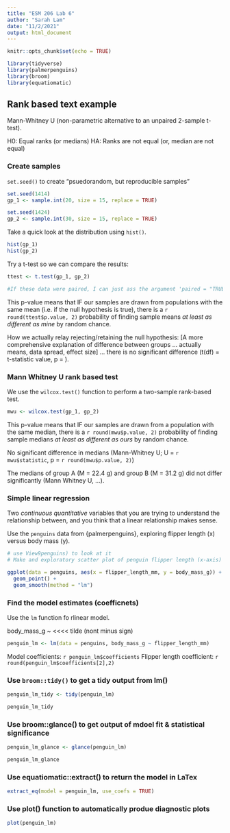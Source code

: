 ```yaml
---
title: "ESM 206 Lab 6"
author: "Sarah Lam"
date: "11/2/2021"
output: html_document
---
```


```r
knitr::opts_chunk$set(echo = TRUE)

library(tidyverse)
library(palmerpenguins)
library(broom)
library(equatiomatic)
```

## Rank based text example

Mann-Whitney U (non-parametric alternative to an unpaired 2-sample t-test). 

H0: Equal ranks (or medians)
HA: Ranks are not equal (or, median are not equal)

### Create samples

`set.seed()` to create "psuedorandom, but reproducible samples"

```r
set.seed(1414)
gp_1 <- sample.int(20, size = 15, replace = TRUE)

set.seed(1424)
gp_2 <- sample.int(30, size = 15, replace = TRUE)
```

Take a quick look at the distribution using `hist()`. 

```r
hist(gp_1)
hist(gp_2)
```

Try a t-test so we can compare the results: 

```r
ttest <- t.test(gp_1, gp_2)

#If these data were paired, I can just ass the argument 'paired = "TRUE"' within the t.test() function. 
```

This p-value means that IF our samples are drawn from populations with the same mean (i.e. if the null hypothesis is true), there is a `r round(ttest$p.value, 2)` probability of finding sample means *at least as different as mine* by random chance. 

How we actually relay rejecting/retaining the null hypothesis:
[A more comprehensive explanation of difference between groups ... actually means, data spread, effect size] ... there is no significant difference (t(df) = t-statistic value, p = ). 

### Mann Whitney U rank based test 

We use the `wilcox.test()` function to perform a two-sample rank-based test.

```r
mwu <- wilcox.test(gp_1, gp_2)
```

This p-value means that IF our samples are drawn from a population with the same median, there is a `r round(mwu$p.value, 2)` probability of finding sample medians *at least as different as ours* by random chance.

No significant difference in medians (Mann-Whitney U; U = `r mwu$statistic`, p = `r round(mwu$p.value, 2)`)

The medians of group A (M = 22.4 g) and group B (M = 31.2 g) did not differ significantly (Mann Whitney U, ...). 

### Simple linear regression

Two *continuous quantitative* variables that you are trying to understand the relationship between, and you think that a linear relationship makes sense.

Use the `penguins` data from {palmerpenguins}, exploring flipper length (x) versus body mass (y). 

```r
# use View9penguins) to look at it 
# Make and exploratory scatter plot of penguin flipper length (x-axis) versus body mass (y-axis) 

ggplot(data = penguins, aes(x = flipper_length_mm, y = body_mass_g)) +
  geom_point() +
  geom_smooth(method = "lm")
```

### Find the model estimates (coefficnets) 

Use the `lm` function fo rlinear model. 

body_mass_g ~ <<<< tilde (nont minus sign)

```r
penguin_lm <- lm(data = penguins, body_mass_g ~ flipper_length_mm)
```

Model coefficients: `r penguin_lm$coefficients` 
Flipper length coefficient: `r round(penguin_lm$coefficients[2],2)`

### Use `broom::tidy()` to get a tidy output from lm()

```r
penguin_lm_tidy <- tidy(penguin_lm)

penguin_lm_tidy
```

### Use broom::glance() to get output of mdoel fit & statistical significance 

```r
penguin_lm_glance <- glance(penguin_lm)

penguin_lm_glance
```

### Use equatiomatic::extract() to return the model in LaTex 

```r
extract_eq(model = penguin_lm, use_coefs = TRUE)
```

### Use plot() function to automatically produe diagnostic plots

```r
plot(penguin_lm)
```


